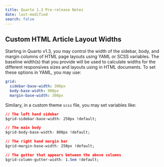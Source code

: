 ```yaml
---
title: Quarto 1.3 Pre-release Notes
date: last-modified
search: false
---
```


## Custom HTML Article Layout Widths

Starting in Quarto v1.3, you may control the width of the sidebar, body, and margin columns of HTML page layouts using YAML or SCSS variables. The baseline width(s) that you provide will be used to calculate widths for the different responsives sizes and layouts using in HTML documents. To set these options in YAML, you may use:

```yml
grid:
  sidebar-base-width: 300px
  body-base-width: 900px
  margin-base-width: 300px
```

Similary, in a custom theme `scss` file, you may set variables like:

```css
// The left hand sidebar
$grid-sidebar-base-width: 250px !default;

// The main body
$grid-body-base-width: 800px !default;

// The right hand margin bar
$grid-margin-base-width: 250px !default;

// The gutter that appears between the above columns
$grid-column-gutter-width: 1.5em !default;
```

